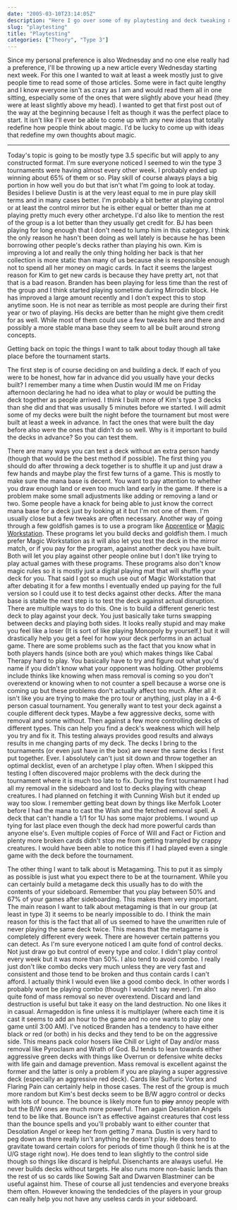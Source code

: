 ```yaml
---
date: "2005-03-10T23:14:05Z"
description: "Here I go over some of my playtesting and deck tweaking methods."
slug: "playtesting"
title: "Playtesting"
categories: ["Theory", "Type 3"]
---
```


Since my personal preference is also Wednesday and no one else really had a preference, I'll be throwing up a new article every Wednesday starting next week. For this one I wanted to wait at least a week mostly just to give people time to read some of those articles. Some were in fact quite lengthy and I know everyone isn't as crazy as I am and would read them all in one sitting, especially some of the ones that were slightly above your head (they were at least slightly above my head). I wanted to get that first post out of the way at the beginning because I felt as though it was the perfect place to start. It isn't like I'll ever be able to come up with any new ideas that totally redefine how people think about magic. I'd be lucky to come up with ideas that redefine my own thoughts about magic.
<hr class="more" />

Today's topic is going to be mostly type 3.5 specific but will apply to any constructed format. I'm sure everyone noticed I seemed to win the type 3 tournaments were having almost every other week. I probably ended up winning about 65% of them or so. Play skill of course always plays a big portion in how well you do but that isn't what I'm going to look at today. Besides I believe Dustin is at the very least equal to me in pure play skill terms and in many cases better. I'm probably a bit better at playing control or at least the control mirror but he is either equal or better than me at playing pretty much every other archetype. I'd also like to mention the rest of the group is a lot better than they usually get credit for. BJ has been playing for long enough that I don't need to lump him in this category. I think the only reason he hasn't been doing as well lately is because he has been borrowing other people's decks rather than playing his own. Kim is improving a lot and really the only thing holding her back is that her collection is more static than many of us because she is responsible enough not to spend all her money on magic cards. In fact it seems the largest reason for Kim to get new cards is because they have pretty art, not that that is a bad reason. Branden has been playing for less time than the rest of the group and I think started playing sometime during Mirrodin block. He has improved a large amount recently and I don't expect this to stop anytime soon. He is not near as terrible as most people are during their first year or two of playing. His decks are better than he might give them credit for as well. While most of them could use a few tweaks here and there and possibly a more stable mana base they seem to all be built around strong concepts.

Getting back on topic the things I want to talk about today though all take place before the tournament starts.

The first step is of course deciding on and building a deck. If each of you were to be honest, how far in advance did you usually have your decks built? I remember many a time when Dustin would IM me on Friday afternoon declaring he had no idea what to play or would be putting the deck together as people arrived. I think I built more of Kim's type 3 decks than she did and that was ususally 5 minutes before we started. I will admit some of my decks were built the night before the tournament but most were built at least a week in advance. In fact the ones that were built the day before also were the ones that didn't do so well. Why is it important to build the decks in advance? So you can test them.

There are many ways you can test a deck without an extra person handy (though that would be the best method if possible). The first thing you should do after throwing a deck together is to shuffle it up and just draw a few hands and maybe play the first few turns of a game. This is mostly to make sure the mana base is decent. You want to pay attention to whether you draw enough land or even too much land early in the game. If there is a problem make some small adjustments like adding or removing a land or two. Some people have a knack for being able to just know the correct mana base for a deck just by looking at it but I'm not one of them. I'm usually close but a few tweaks are often necessary. Another way of going through a few goldfish games is to use a program like [Apprentice](http://www.e-league.com/) or [Magic Workstation](http://www.magicworkstation.com/). These programs let you build decks and goldfish them. I much prefer Magic Workstation as it will also let you test the deck in the mirror match, or if you pay for the program, against another deck you have built. Both will let you play against other people online but I don't like trying to play actual games with these programs. These programs also don't know magic rules so it is mostly just a digital playing mat that will shuffle your deck for you. That said I got so much use out of Magic Workstation that after debating it for a few months I eventually ended up paying for the full version so I could use it to test decks against other decks. After the mana base is stable the next step is to test the deck against actual disruption. There are multiple ways to do this. One is to build a different generic test deck to play against your deck. You just basically take turns swapping between decks and playing both sides. It looks really stupid and may make you feel like a loser (It is sort of like playing Monopoly by yourself.) but it will drastically help you get a feel for how your deck performs in an actual game. There are some problems such as the fact that you know what in both players hands (since both are you) which makes things like <Card>Cabal Therapy</Card> hard to play. You basically have to try and figure out what you'd name if you didn't know what your opponent was holding. Other problems include thinks like knowing when mass removal is coming so you don't overextend or knowing when to not counter a spell because a worse one is coming up but these problems don't actually affect too much. After all it isn't like you are trying to make the pro tour or anything, just play in a 4-6 person casual tournament. You generally want to test your deck against a couple different deck types. Maybe a few aggressive decks, some with removal and some without. Then against a few more controlling decks of different types. This can help you find a deck's weakness which will help you try and fix it. This testing always provides good results and always results in me changing parts of my deck. The decks I bring to the tournaments (or even just have in the box) are never the same decks I first put together. Ever. I absolutely can't just sit down and throw together an optimal decklist, even of an archetype I play often. When I skipped this testing I often discovered major problems with the deck during the tournament where it is much too late to fix. During the first tournament I had all my removal in the sideboard and lost to decks playing with cheap creatures. I had planned on fetching it with <Card>Cunning Wish</Card> but it ended up way too slow. I remember getting beat down by things like <Card>Merfolk Looter</Card> before I had the mana to cast the Wish and the fetched removal spell. A deck that can't handle a 1/1 for 1U has some major problems. I wound up tying for last place even though the deck had more powerful cards than anyone else's. Even multiple copies of <Card>Force of Will</Card> and <Card>Fact or Fiction</Card> and plenty more broken cards didn't stop me from getting trampled by crappy creatures. I would have been able to notice this if I had played even a single game with the deck before the tournament.

The other thing I want to talk about is Metagaming. This to put it as simply as possible is just what you expect there to be at the tournament. While you can certainly build a metagame deck this usually has to do with the contents of your sideboard. Remember that you play between 50% and 67% of your games after sideboarding. This makes them very important. The main reason I want to talk about metagaming is that in our group (at least in type 3) it seems to be nearly impossible to do. I think the main reason for this is the fact that all of us seemed to have the unwritten rule of never playing the same deck twice. This means that the metagame is completely different every week. There are however certain patterns you can detect. As I'm sure everyone noticed I am quite fond of control decks. Not just draw go but control of every type and color. I didn't play control every week but it was more than 50%. I also tend to avoid combo. I really just don't like combo decks very much unless they are very fast and consistent and those tend to be broken and thus contain cards I can't afford. I actually think I would even like a good combo deck. In other words I probably wont be playing combo (though I wouldn't say never). I'm also quite fond of mass removal so never overextend. Discard and land destruction is useful but take it easy on the land destruction. No one likes it in casual. <Card>Armageddon</Card> is fine unless it is multiplayer (where each time it is cast it seems to add an hour to the game and no one wants to play one game until 3:00 AM). I've noticed Branden has a tendency to have either black or red (or both) in his decks and they tend to be on the aggressive side. This means pack color hosers like <Card>Chill</Card> or <Card>Light of Day</Card> and/or mass removal like <Card>Pyroclasm</Card> and <Card>Wrath of God</Card>. BJ tends to lean towards either aggressive green decks with things like <Card>Overrun</Card> or defensive white decks with life gain and damage prevention. Mass removal is excellent against the former and the latter is only a problem if you are playing a super aggressive deck (especially an aggressive red deck). Cards like <Card>Sulfuric Vortex</Card> and <Card>Flaring Pain</Card> can certainly help in those cases. The rest of the group is much more random but Kim's best decks seem to be B/W aggro control or decks with lots of bounce. The bounce is likely more fun to <del>play</del> annoy people with but the B/W ones are much more powerful. Then again <Card card="Desolation Angel">Desolation Angels</Card> tend to be like that. Bounce isn't as effective against creatures that cost less than the bounce spells and you'll probably want to either counter that <Card>Desolation Angel</Card> or keep her from getting 7 mana. Dustin is very hard to peg down as there really isn't anything he doesn't play. He does tend to gravitate toward certain colors for periods of time though (I think he is at the U/G stage right now). He does tend to lean slightly to the control side though so things like discard is helpful. <Card card="Disenchant">Disenchants</Card> are always useful. He never builds decks without targets. He also runs more non-basic lands than the rest of us so cards like <Card>Sowing Salt</Card> and <Card>Dwarven Blastminer</Card> can be useful against him. These of course all just tendencies and everyone breaks them often. However knowing the tendedcies of the players in your group can really help you not have any useless cards in your sideboard.
